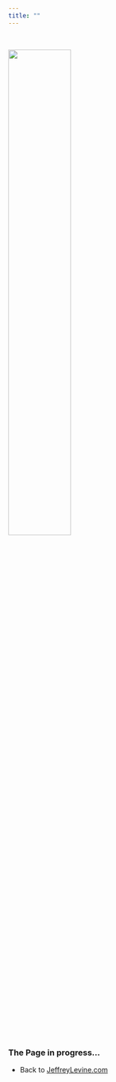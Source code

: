 ```yaml
---
title: ""
---
```


<br>

![](images/Ds.jpg){width=50%}

<br>

### The Page in progress...
* Back to [JeffreyLevine.com](http://www.jeffreylevine.com)
